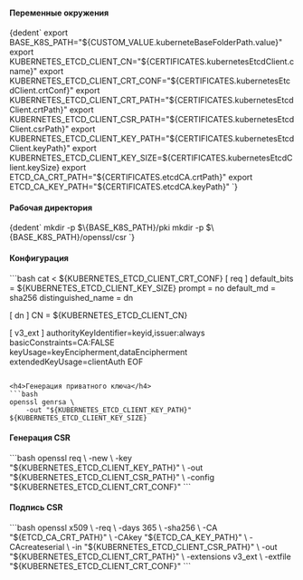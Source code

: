 

<h4>Переменные окружения</h4>
<CodeBlock language="bash">
    {dedent`
        export BASE_K8S_PATH="${CUSTOM_VALUE.kuberneteBaseFolderPath.value}"
        export KUBERNETES_ETCD_CLIENT_CN="${CERTIFICATES.kubernetesEtcdClient.cname}"
        export KUBERNETES_ETCD_CLIENT_CRT_CONF="${CERTIFICATES.kubernetesEtcdClient.crtConf}"
        export KUBERNETES_ETCD_CLIENT_CRT_PATH="${CERTIFICATES.kubernetesEtcdClient.crtPath}"
        export KUBERNETES_ETCD_CLIENT_CSR_PATH="${CERTIFICATES.kubernetesEtcdClient.csrPath}"
        export KUBERNETES_ETCD_CLIENT_KEY_PATH="${CERTIFICATES.kubernetesEtcdClient.keyPath}"
        export KUBERNETES_ETCD_CLIENT_KEY_SIZE=${CERTIFICATES.kubernetesEtcdClient.keySize}
        export ETCD_CA_CRT_PATH="${CERTIFICATES.etcdCA.crtPath}"
        export ETCD_CA_KEY_PATH="${CERTIFICATES.etcdCA.keyPath}"
    `}
</CodeBlock>

<h4>Рабочая директория</h4>
<CodeBlock language="bash">
    {dedent`
        mkdir -p $\{BASE_K8S_PATH}/pki
        mkdir -p $\{BASE_K8S_PATH}/openssl/csr
    `}
</CodeBlock>

<h4>Конфигурация</h4>
```bash
cat <<EOF > ${KUBERNETES_ETCD_CLIENT_CRT_CONF}
[ req ]
default_bits        = ${KUBERNETES_ETCD_CLIENT_KEY_SIZE}
prompt              = no
default_md          = sha256
distinguished_name  = dn

[ dn ]
CN = ${KUBERNETES_ETCD_CLIENT_CN}

[ v3_ext ]
authorityKeyIdentifier=keyid,issuer:always
basicConstraints=CA:FALSE
keyUsage=keyEncipherment,dataEncipherment
extendedKeyUsage=clientAuth
EOF
```

<h4>Генерация приватного ключа</h4>
```bash
openssl genrsa \
    -out "${KUBERNETES_ETCD_CLIENT_KEY_PATH}" ${KUBERNETES_ETCD_CLIENT_KEY_SIZE}
```

<h4>Генерация CSR</h4>
```bash
openssl req \
    -new \
    -key    "${KUBERNETES_ETCD_CLIENT_KEY_PATH}" \
    -out    "${KUBERNETES_ETCD_CLIENT_CSR_PATH}" \
    -config "${KUBERNETES_ETCD_CLIENT_CRT_CONF}"
```

<h4>Подпись CSR</h4>
```bash
openssl x509 \
    -req \
    -days 365 \
    -sha256 \
    -CA "${ETCD_CA_CRT_PATH}" \
    -CAkey "${ETCD_CA_KEY_PATH}" \
    -CAcreateserial \
    -in "${KUBERNETES_ETCD_CLIENT_CSR_PATH}" \
    -out "${KUBERNETES_ETCD_CLIENT_CRT_PATH}" \
    -extensions v3_ext \
    -extfile "${KUBERNETES_ETCD_CLIENT_CRT_CONF}"
```

